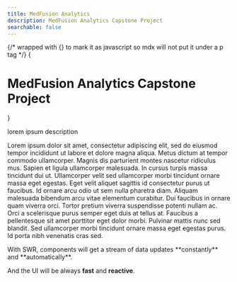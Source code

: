 ```yaml
---
title: MedFusion Analytics
description: MedFusion Analytics Capstone Project
searchable: false
---
```



{/* wrapped with {} to mark it as javascript so mdx will not put it under a p tag */}
{<h1 className="text-center font-extrabold md:text-5xl mt-8 mb-8">MedFusion Analytics Capstone Project</h1>}

lorem ipsum description

<Demo />

Lorem ipsum dolor sit amet, consectetur adipiscing elit, sed do eiusmod tempor incididunt ut labore et dolore magna aliqua. Metus dictum at tempor commodo ullamcorper. Magnis dis parturient montes nascetur ridiculus mus. Sapien et ligula ullamcorper malesuada. In cursus turpis massa tincidunt dui ut. Ullamcorper velit sed ullamcorper morbi tincidunt ornare massa eget egestas. Eget velit aliquet sagittis id consectetur purus ut faucibus. Id ornare arcu odio ut sem nulla pharetra diam. Aliquam malesuada bibendum arcu vitae elementum curabitur. Dui faucibus in ornare quam viverra orci. Tortor pretium viverra suspendisse potenti nullam ac. Orci a scelerisque purus semper eget duis at tellus at. Faucibus a pellentesque sit amet porttitor eget dolor morbi. Pulvinar mattis nunc sed blandit. Sed ullamcorper morbi tincidunt ornare massa eget egestas purus. Id porta nibh venenatis cras sed.

<Callout emoji="✅">
  With SWR, components will get a stream of data updates **constantly** and
  **automatically**.

And the UI will be always **fast** and **reactive**.

</Callout>
